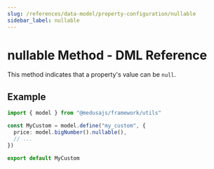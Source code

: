 ```yaml
---
slug: /references/data-model/property-configuration/nullable
sidebar_label: nullable
---
```



# nullable Method - DML Reference

This method indicates that a property's value can be `null`.

## Example

```ts
import { model } from "@medusajs/framework/utils"

const MyCustom = model.define("my_custom", {
  price: model.bigNumber().nullable(),
  // ...
})

export default MyCustom
```
